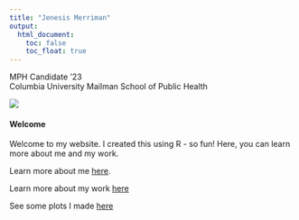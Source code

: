 ```yaml
---
title: "Jenesis Merriman"
output: 
  html_document:
    toc: false
    toc_float: true
---
```


MPH Candidate '23 <br>
Columbia University Mailman School of Public Health

![](https://media.giphy.com/media/n4HrDYr78CEFuXpGNp/giphy.gif)

#### Welcome

Welcome to my website. I created this using R - so fun! Here, you can learn more about me and my work.

Learn more about me [here](about.html).

Learn more about my work [here](experience.html)

See some plots I made [here](plotly.html)
